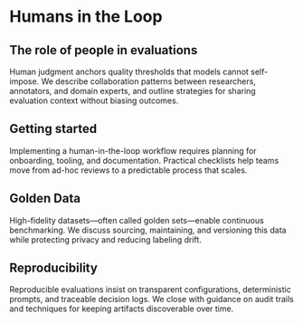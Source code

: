 # Humans in the Loop

## The role of people in evaluations

Human judgment anchors quality thresholds that models cannot self-impose. We describe collaboration patterns between researchers, annotators, and domain experts, and outline strategies for sharing evaluation context without biasing outcomes.

## Getting started

Implementing a human-in-the-loop workflow requires planning for onboarding, tooling, and documentation. Practical checklists help teams move from ad-hoc reviews to a predictable process that scales.

## Golden Data

High-fidelity datasets—often called golden sets—enable continuous benchmarking. We discuss sourcing, maintaining, and versioning this data while protecting privacy and reducing labeling drift.

## Reproducibility

Reproducible evaluations insist on transparent configurations, deterministic prompts, and traceable decision logs. We close with guidance on audit trails and techniques for keeping artifacts discoverable over time.
